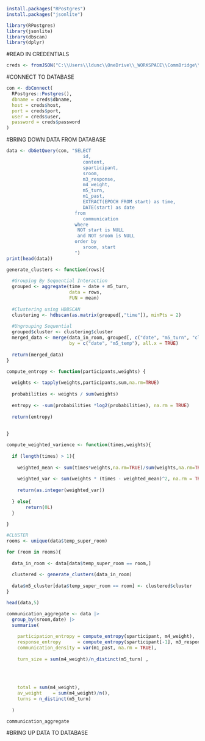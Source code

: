 ```r
install.packages("RPostgres")
install.packages("jsonlite")

library(RPostgres)
library(jsonlite)
library(dbscan)
library(dplyr)

```

#READ IN CREDENTIALS
```r
creds <- fromJSON("C:\\Users\\ldunc\\OneDrive\\_WORKSPACE\\CommBridge\\credentials\\db_creds.json")
```

#CONNECT TO DATABASE
```r
con <- dbConnect(
  RPostgres::Postgres(),
  dbname = creds$dbname,
  host = creds$host,
  port = creds$port,
  user = creds$user,
  password = creds$password
)
```

#BRING DOWN DATA FROM DATABASE
```r

data <- dbGetQuery(con, "SELECT 
                            id,
                            content,
                            sparticipant,
                            sroom,
                            m3_response,
                            m4_weight,
                            m5_turn,
                            m1_past,
                            EXTRACT(EPOCH FROM start) as time,
                            DATE(start) as date
                         from 
                            communication
                         where 
                          NOT start is NULL
                          and NOT sroom is NULL
                         order by
                            sroom, start
                         ")
print(head(data))

```


```r

generate_clusters <- function(rows){
  
  #Grouping By Sequential Interaction
  grouped <- aggregate(time ~ date + m5_turn,
                       data = rows,
                       FUN = mean)
  
  #Clustering using HDBSCAN
  clustering <- hdbscan(as.matrix(grouped[,"time"]), minPts = 2)
  
  #Ungrouping Sequential
  grouped$cluster <- clustering$cluster
  merged_data <- merge(data_in_room, grouped[, c("date", "m5_turn", "cluster")], 
                       by = c("date", "m5_temp"), all.x = TRUE)
  
  return(merged_data)
}
```

```r
compute_entropy <- function(participants,weights) {
  
  weights <- tapply(weights,participants,sum,na.rm=TRUE)
  
  probabilities <- weights / sum(weights)
  
  entropy <- -sum(probabilities *log2(probabilities), na.rm = TRUE)
  
  return(entropy)
  
  
}

```

```r

compute_weighted_varience <- function(times,weights){
  
  if (length(times) > 1){
    
    weighted_mean <- sum(times*weights,na.rm=TRUE)/sum(weights,na.rm=TRUE)
    
    weighted_var <- sum(weights * (times - weighted_mean)^2, na.rm = TRUE) / sum(weights, na.rm = TRUE)
    
    return(as.integer(weighted_var))
    
  } else{
       return(0L)
  }
  
}

```










```r

#CLUSTER
rooms <- unique(data$temp_super_room)

for (room in rooms){
  
  data_in_room <- data[data$temp_super_room == room,]
  
  clustered <- generate_clusters(data_in_room)
  
  data$m5_cluster[data$temp_super_room == room] <- clustered$cluster
}

head(data,5)

```


```r

communication_aggregate <- data |>
  group_by(sroom,date) |>
  summarise(
    
    participation_entropy = compute_entropy(sparticipant, m4_weight),
    response_entropy      = compute_entropy(sparticipant[-1], m3_response[-1]),
    communication_density = var(m1_past, na.rm = TRUE),
    
    turn_size = sum(m4_weight)/n_distinct(m5_turn) ,
    
    
    
    
    total = sum(m4_weight),
    av_weight    = sum(m4_weight)/n(),
    turns = n_distinct(m5_turn)
    
  )

communication_aggregate

```







#BRING UP DATA TO DATABASE
```r



```